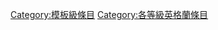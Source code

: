 {{Articles by Quality|topic=英格蘭|project=英格蘭|format=toc}}
[[Category:模板級條目|Category:模板級條目]]
[[Category:各等級英格蘭條目|Category:各等級英格蘭條目]]